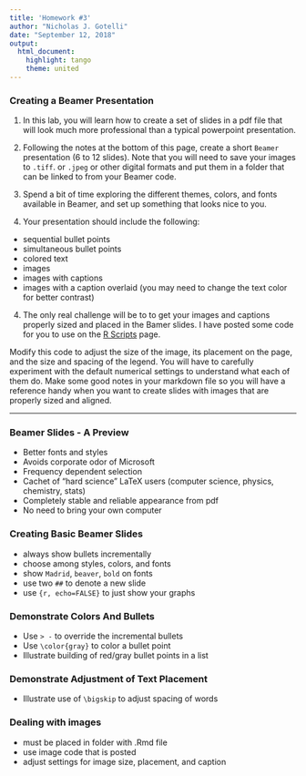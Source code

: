 ```yaml
---
title: 'Homework #3'
author: "Nicholas J. Gotelli"
date: "September 12, 2018"
output: 
  html_document: 
    highlight: tango
    theme: united
---
```

### Creating a Beamer Presentation

1. In this lab, you will learn how to create a set of slides in a pdf file that will look much more professional than a typical powerpoint presentation. 

2. Following the notes at the bottom of this page, create a short `Beamer` presentation (6 to 12 slides). Note that you will need to save your images to `.tiff`. or `.jpeg` or other digital formats and put them in a folder that can be linked to from your Beamer code.

2. Spend a bit of time exploring the different themes, colors, and fonts available in Beamer, and set up something that looks nice to you.

3. Your presentation should include the following:
- sequential bullet points
- simultaneous bullet points
- colored text
- images
- images with captions
- images with a caption overlaid (you may need to change the text color for better contrast)

4. The only real challenge will be to to get your images and captions properly sized and placed in the Bamer slides. I have posted some code for you to use on the [R Scripts](https://gotellilab.github.io/Bio381/Scripts/RScripts.html) page. 

Modify this code to adjust the size of the image, its placement on the page, and the size and spacing of the legend. You will have to carefully experiment with the default numerical settings to understand what each of them do. Make some good notes in your markdown file so you will have a reference handy when you want to create slides with images that are properly sized and aligned.

___


### Beamer Slides - A Preview
- Better fonts and styles
- Avoids corporate odor of Microsoft
- Frequency dependent selection
- Cachet of "hard science" LaTeX users (computer science, physics, chemistry, stats)
- Completely stable and reliable appearance from pdf
- No need to bring your own computer

### Creating Basic Beamer Slides
- always show bullets incrementally
- choose among styles, colors, and fonts
- show `Madrid`, `beaver`, `bold` on fonts
- use two `##` to denote a new slide
- use `{r, echo=FALSE}` to just show your graphs

### Demonstrate Colors And Bullets
- Use `> - ` to override the incremental bullets
- Use `\color{gray}` to color a bullet point
- Illustrate building of red/gray bullet points in a list

### Demonstrate Adjustment of Text Placement
- Illustrate use of `\bigskip` to adjust spacing of words

### Dealing with images
- must be placed in folder with .Rmd file
- use image code that is posted 
- adjust settings for image size, placement, and caption



